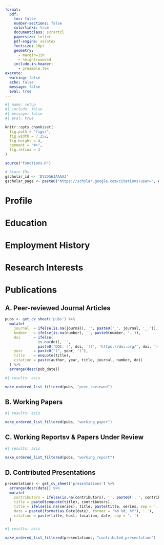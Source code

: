 ```yaml
---
format:
  pdf:
    toc: false
    number-sections: false
    colorlinks: true
    documentclass: scrartcl
    papersize: letter
    pdf-engine: xelatex
    fontsize: 10pt
    geometry:
      - margin=1in
      - heightrounded
    include-in-header:
      - preamble.tex
execute:
  warning: false
  echo: false
  message: false
  eval: true
---
```


```r
#| name: setup
#| include: false
#| message: false
#| eval: true

knitr::opts_chunk$set(
  fig.path = "figs/",
  fig.width = 7.252,
  fig.height = 4,
  comment = "#>",
  fig.retina = 3
)

source("functions.R")

# Store IDs
gscholar_id <- 'DY2D56IAAAAJ'
gscholar_page <- paste0("https://scholar.google.com/citations?user=", gscholar_id)
```

\par\centering{\LARGE{Weisi Chen}}
\par\centering{Health Data Scientist}
\vspace{-5pt}
\par\centering{Kensington, NSW 2033}
\vspace{-5pt}
\par\centering{{\large\Telefon} 0452476995}
\vspace{-5pt}
\par\centering{{\large\Letter} weisi.0816@gmail.com}
\vspace{-5pt}
\par\centering{\href{https://github.com/WeisiChen1995}{github.com/WeisiChen1995}}

\vspace{-10pt}


# Profile

\vspace{-10pt}
\begin{longtable}{llp{15cm}}
I am a highly disciplined and hard-working professional with a strong passion for\\ 
technology, programming, data analysis, data visualization, and statistical modeling.\\ 
Leveraging a unique blend of training in pharmacy and health data science,\\
I specialize in deriving actionable insights from complex health datasets.\\[10pt]

I am proficient in statistical software such as R and SAS, and have extensive experience\\
using these tools for data analysis, visualization, and statistical modelling. \\
I am deeply committed to continuous learning and professional development, \\
always eager to explore new packages, techniques, or skills that can enhance my ability\\
to analyze data effectively and deliver meaningful insights.\\[10pt]

My current interest lies in population-level analysis using linked health data \\
to drive impactful health decisions and inform evidence-based strategies.\\
I thrive on tackling challenging problems with analytical precision and creativity,\\
always striving to deliver impactful results in every project I undertake.\\

\end{longtable}

\vspace{-10pt}


# Education 

\vspace{-10pt}
\begin{longtable}{lll}

    \textbf{Sept 2021 - March 2023} & \textbf{The University of New South Wales} & \textbf{M.S. Health Data Science} \\
    & & WAM: 88\% (Dissertation: 91\%) \\
    \multicolumn{3}{l}{\textit{Dissertation: Changes in atherosclerotic cardiovascular disease risk over time among people living with HIV}} \\[10pt]

    \textbf{March 2015 - March 2019} & \textbf{The University of Sydney} & \textbf{B.S. Pharmacy} \\


\end{longtable}

\vspace{-10pt}


# Employment History

\raggedright \underline{\textbf{Research-focused Positions}}

\vspace{-10pt}
\begin{longtable}{llp{14cm}}

    \textbf{July 2023 - Present} & \textbf{The University of New South Wales}, Sydney, NSW & \\
    & \textbf{Data Scientist}, School of Population Health \\[5pt]
    & \multicolumn{2}{l}{I contributed to three projects in this role:} \\
    & 1) ACCESS: Aboriginal Community Controlled Ear Health Support System: \\ 
    & \hspace{15pt} Developing, embedding, and evaluating best practice models of care. \\[5pt]
    & 2) Evaluation of Sustaining NSW Families, NSW Health. \\[5pt]
    & 3) Building the NSW Child E-Cohort Project data platform linkage 2, linking:\\[5pt]
    & \hspace{15pt} - Perinatal Data Collection \\
    & \hspace{15pt} - Birth Registrations \\
    & \hspace{15pt} - Hospital Separations \\
    & \hspace{15pt} - Emergency Department Presentations \\
    & \hspace{15pt} - Australian Early Development Census \\
    & \hspace{15pt} - Public School Enrolments \\
    & \hspace{15pt} - NAPLAN \\
    & \hspace{15pt} - Child Protection Reports \\
    & \hspace{15pt} - Out-of-Home Care Placements \\
    & \hspace{15pt} - Justice Data (youth and adult corrections) \\
    & \hspace{15pt} - Public Housing Data \\
    & \hspace{15pt} - Death Registrations/Cause of Death \\[10pt]
    
    & \multicolumn{2}{l}{\textbf{My role included:}} \\[5pt]
    & \multicolumn{2}{p{0.8\textwidth}}{- Critically reviewing the literature on epidemiological and statistical methods to inform the development of analysis plans.} \\[5pt]
    & \multicolumn{2}{p{0.8\textwidth}}{- Drafting data management and data analysis plans, with input from the research team.} \\[5pt]
    & \multicolumn{2}{p{0.8\textwidth}}{- Implementing the data management plan to prepare analysis-ready datasets from linked datasets, including data cleaning and manipulation, using R and SAS software.} \\[5pt]
    & \multicolumn{2}{p{0.8\textwidth}}{- Executing statistical analysis of linked data (e.g., logistic regression and inverse probability of treatment weighting) relevant to the project, using statistical packages R and SAS.} \\[5pt]
    & \multicolumn{2}{p{0.8\textwidth}}{- Drafting scientific papers, protocols, and conference abstracts.} \\[5pt]
    & \multicolumn{2}{p{0.8\textwidth}}{- Contributing to the project management of research projects to the highest scientific and ethical standards.} \\[5pt]
    & \multicolumn{2}{p{0.8\textwidth}}{- Drafting applications and contributing to ongoing reporting to the relevant ethics committees and data custodians for research projects.} \\[5pt]
    & \multicolumn{2}{p{0.8\textwidth}}{- Maintaining regular communication with project investigators and Aboriginal community organizations to ensure the program is delivered in a culturally appropriate manner.} \\[10pt]
    
    \\[10pt] % Add more vertical space before the next section
    
    \textbf{Feb 2023 - Dec 2023} & \textbf{The University of Sydney}, Sydney, NSW & \\
    & \textbf{Data Scientist/Research Officer}, School of Pharmacy, (FTE 0.4) \\[5pt]
    & \multicolumn{2}{l}{In this role, I contributed to the Multi-Agency Data Integration Project (MADIP):} \\
    & \multicolumn{2}{p{0.8\textwidth}}{Investigating high-risk prescribing in Australian older adults using the linked PBS and Census data.} \\[15pt]
    & \multicolumn{2}{l}{\textbf{Key Responsibilities:}} \\[5pt]
    & \multicolumn{2}{p{0.8\textwidth}}{- Preparing analysis-ready datasets from large linked datasets, including data cleaning and manipulation, using R software.} \\[5pt]
    & \multicolumn{2}{p{0.8\textwidth}}{- Leading, developing and implementing data analysis and statistical modeling (e.g., logistic regression) relevant to the project.} \\
    & \multicolumn{2}{p{0.8\textwidth}}{- Contributing to publications and conference abstracts.} \\
    & \multicolumn{2}{p{0.8\textwidth}}{- Assisting with ongoing data management and documentations for reproducibility.} \\
 

\end{longtable}

\vspace{-10pt}

\raggedright \underline{\textbf{Clinical-focused Positions}}

\vspace{-10pt}
\begin{longtable}{llp{14cm}}

    \textbf{Mar 2021 - Dec 2023} & \textbf{Bondi Junction Pharmacy}, Sydney, NSW & \\
    & \textbf{Pharmacist in charge (FTE 0.2)}\\[5pt]

    \textbf{Mar 2021 - Dec 2023} & \textbf{Blooms the Chemsit Bondi Junction}, Sydney, NSW & \\
    & \textbf{Pharmacist on duty (FTE 0.4)}\\[5pt]

    \textbf{Mar 2020 - Sept 2020} & \textbf{Chemist Warehouse Double Bay}, Sydney, NSW & \\
    & \textbf{Registered Pharmacist}\\[5pt]

    \textbf{Dec 2018 - Mar 2020} & \textbf{Chemist Warehouse Randwick}, Sydney, NSW & \\
    & \textbf{Graduate Intern Pharmacist}\\[5pt]

\end{longtable}

\vspace{-10pt}

\textbf{Key Responsibilities:}
\begin{itemize}
    \item Dispensed medications using pharmacy dispensing software while reviewing patients’ medication histories/records to ensure appropriate drug selection, dosing, contraindications, side effects, and therapeutic outcomes.
    \item Counseled patients on new prescription medications, OTC options, and medical devices.
    \item Supervised and mentored pharmacy students and technicians.
    \item Prepared medications in blister packs for elderly patients to optimize compliance with treatment.
    \item Performed blood pressure tests, provided hypertension counseling, and referred patients to other healthcare professionals when necessary.
    \item Collaborated with healthcare professionals to optimize patient health outcomes.
    \item Reported adverse drug events (ADEs) and medication errors in compliance with regulatory policies and procedures.
\end{itemize}



# Research Interests

\vspace{-10pt}
\begin{longtable}{llp{15cm}}
I am passionate about reserarch using national, population-level linked data. \\[5pt]

I have extensive experience with data analysis, visualization, and statistical modeling tools. \\[5pt]

My goal is to contribute to public health improvement by analyzing and understanding complex \\ and large health administrative datasets, ultimately informing safer, evidence-based healthcare practices. \\[10pt]

\end{longtable}

\vspace{-10pt}


# Publications

<!-- Set spacing in between list -->

\apptocmd{\tightlist}{\setlength{\itemsep}{4pt}}{}{}

\begin{center}
\href{https://scholar.google.com.au/citations?user=iCapTGoAAAAJ\&hl=en}{Google Scholar Profile}
\end{center}

## A. Peer-reviewed Journal Articles

```r
pubs <- get_cv_sheet('pubs') %>%
  mutate(
    journal  = ifelse(is.na(journal), '', paste0('_', journal, '_.')),
    number   = ifelse(is.na(number), '', paste0(number, '.')),
    doi      = ifelse(
               is.na(doi), '',
               paste0('DOI: [', doi, '](', 'https://doi.org/', doi, ')')),
    year     = paste0("(", year, ")"),
    title    = enquote(title),
    citation = paste(author, year, title, journal, number, doi)
  ) %>% 
  arrange(desc(pub_date))
```

```r
#| results: asis

make_ordered_list_filtered(pubs, "peer_reviewed")
```

## B. Working Papers

```r
#| results: asis

make_ordered_list_filtered(pubs, "working_paper")
```

## C. Working Reportsv & Papers Under Review

```r
#| results: asis

make_ordered_list_filtered(pubs, "working_report")
```


## D. Contributed Presentations

```r
presentations <- get_cv_sheet('presentations') %>%
  arrange(desc(date)) %>% 
  mutate(
    contributors = ifelse(is.na(contributors), '', paste0(', ', contributors)),,
    title = paste0(enquote(title), contributors),
    title = ifelse(is.na(series), title, paste(title, series, sep = '. ')),
    date = paste0(format(as.Date(date), format = "%b %d, %Y"), '.'),
    citation = paste(title, host, location, date, sep = '. ')
  )

```

```r
#| results: asis

make_ordered_list_filtered(presentations, "contributed_presentation")
```
